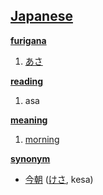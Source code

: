 == [[Japanese]] ==                                          

'''[[furigana]]'''
# [[あさ]]

'''[[reading]]'''
# asa

'''[[meaning]]'''
# [[morning]]

'''[[synonym]]'''
* [[今朝]] ([[けさ]], kesa)
